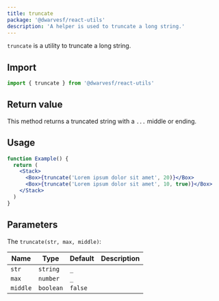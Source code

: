```yaml
---
title: truncate
package: '@dwarvesf/react-utils'
description: 'A helper is used to truncate a long string.'
---
```


`truncate` is a utility to truncate a long string.

## Import

```js
import { truncate } from '@dwarvesf/react-utils'
```

## Return value

This method returns a truncated string with a `...` middle or ending.

## Usage

```jsx
function Example() {
  return (
    <Stack>
      <Box>{truncate('Lorem ipsum dolor sit amet', 20)}</Box>
      <Box>{truncate('Lorem ipsum dolor sit amet', 10, true)}</Box>
    </Stack>
  )
}
```

## Parameters

The `truncate(str, max, middle)`:

| Name     | Type      | Default | Description |
| -------- | --------- | ------- | ----------- |
| `str`    | `string`  | `_`     |             |
| `max`    | `number`  | `_`     |             |
| `middle` | `boolean` | `false` |             |
